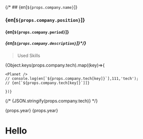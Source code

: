 

{/* ## {en[`${props.company.name}`]}

### {en[`${props.company.position}`]}

#### {en[`${props.company.period}`]}

##### {en[`${props.company.description}`]}*/}

> Used Skills

  {Object.keys(props.company.tech).map((key)=>{

    <Planet />
    // console.log(en[`${props.company.tech[key]}`],111,'tech');    
    // {en[`${props.company.tech[key]}`]]}
    
    })}

{/* {JSON.stringify(props.company.tech)} */}


{props.year}
{props.year}

# Hello _<Planet />_
